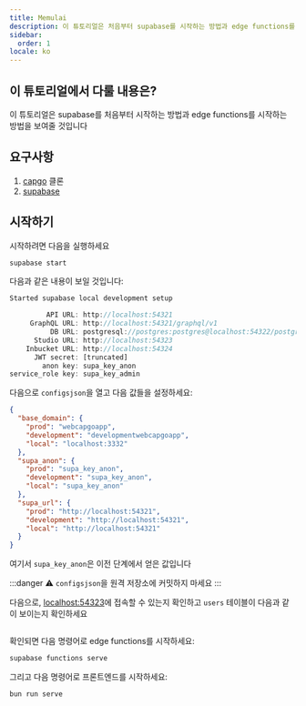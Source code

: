 ```yaml
---
title: Memulai
description: 이 튜토리얼은 처음부터 supabase를 시작하는 방법과 edge functions를 시작하는 방법을 보여줄 것입니다
sidebar:
  order: 1
locale: ko
---
```


## 이 튜토리얼에서 다룰 내용은?

이 튜토리얼은 supabase를 처음부터 시작하는 방법과 edge functions를 시작하는 방법을 보여줄 것입니다

## 요구사항
1. [capgo](https://githubcom/Cap-go/capgo) 클론
3. [supabase](https://supabasecom/)

## 시작하기

시작하려면 다음을 실행하세요
```bash
supabase start
```

다음과 같은 내용이 보일 것입니다:
```js
Started supabase local development setup

         API URL: http://localhost:54321
     GraphQL URL: http://localhost:54321/graphql/v1
          DB URL: postgresql://postgres:postgres@localhost:54322/postgres
      Studio URL: http://localhost:54323
    Inbucket URL: http://localhost:54324
      JWT secret: [truncated]
        anon key: supa_key_anon
service_role key: supa_key_admin
```

다음으로 `configsjson`을 열고 다음 값들을 설정하세요:
```json
{
  "base_domain": {
    "prod": "webcapgoapp",
    "development": "developmentwebcapgoapp",
    "local": "localhost:3332"
  },
  "supa_anon": {
    "prod": "supa_key_anon",
    "development": "supa_key_anon",
    "local": "supa_key_anon"
  },
  "supa_url": {
    "prod": "http://localhost:54321",
    "development": "http://localhost:54321",
    "local": "http://localhost:54321"
  }
}
```

여기서 `supa_key_anon`은 이전 단계에서 얻은 값입니다

:::danger
⚠️ `configsjson`을 원격 저장소에 커밋하지 마세요
:::

다음으로, [localhost:54323](http://localhost:54323/projects)에 접속할 수 있는지 확인하고 `users` 테이블이 다음과 같이 보이는지 확인하세요

<figure><img src="/supabasewebp" alt="" /><figcaption></figcaption></figure>

확인되면 다음 명령어로 edge functions를 시작하세요:

```bash
supabase functions serve
```

그리고 다음 명령어로 프론트엔드를 시작하세요:
```bash
bun run serve
```